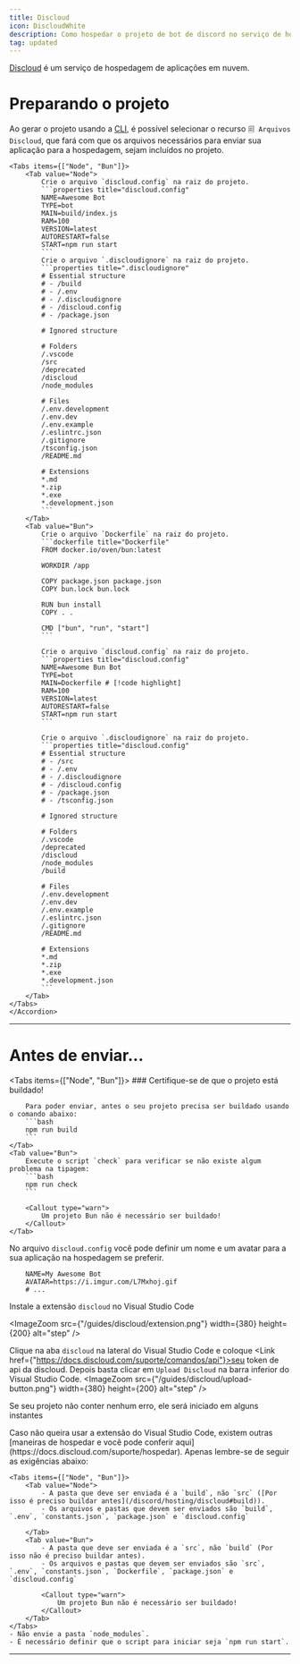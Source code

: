 ```yaml
---
title: Discloud
icon: DiscloudWhite
description: Como hospedar o projeto de bot de discord no serviço de hospedagem Discloud
tag: updated 
---
```


[Discloud](https://discloud.com/) é um serviço de hospedagem de aplicações em nuvem.

# Preparando o projeto

Ao gerar o projeto usando a [CLI](/docs/discord/start), é possível selecionar o recurso `🗐 Arquivos Discloud`, que fará com que os arquivos necessários para enviar sua aplicação para a hospedagem, sejam incluídos no projeto.

<Accordions>
    <Accordion title="Mas... Se você não marcou essa opção, veja como os arquivos devem ficar">

    <Tabs items={["Node", "Bun"]}>
        <Tab value="Node">
            Crie o arquivo `discloud.config` na raiz do projeto.
            ```properties title="discloud.config"
            NAME=Awesome Bot
            TYPE=bot
            MAIN=build/index.js
            RAM=100
            VERSION=latest
            AUTORESTART=false
            START=npm run start
            ```
            Crie o arquivo `.discloudignore` na raiz do projeto.
            ```properties title=".discloudignore"
            # Essential structure
            # - /build
            # - /.env
            # - /.discloudignore
            # - /discloud.config
            # - /package.json

            # Ignored structure

            # Folders
            /.vscode
            /src
            /deprecated
            /discloud
            /node_modules

            # Files
            /.env.development
            /.env.dev
            /.env.example
            /.eslintrc.json
            /.gitignore
            /tsconfig.json
            /README.md

            # Extensions
            *.md
            *.zip
            *.exe
            *.development.json
            ```
        </Tab>
        <Tab value="Bun">
            Crie o arquivo `Dockerfile` na raiz do projeto.
            ```dockerfile title="Dockerfile"
            FROM docker.io/oven/bun:latest

            WORKDIR /app

            COPY package.json package.json
            COPY bun.lock bun.lock

            RUN bun install
            COPY . .

            CMD ["bun", "run", "start"]
            ```

            Crie o arquivo `discloud.config` na raiz do projeto.
            ```properties title="discloud.config"
            NAME=Awesome Bun Bot
            TYPE=bot
            MAIN=Dockerfile # [!code highlight]
            RAM=100
            VERSION=latest
            AUTORESTART=false
            START=npm run start
            ```
            
            Crie o arquivo `.discloudignore` na raiz do projeto.
            ```properties title="discloud.config"
            # Essential structure
            # - /src
            # - /.env
            # - /.discloudignore
            # - /discloud.config
            # - /package.json
            # - /tsconfig.json

            # Ignored structure

            # Folders
            /.vscode
            /deprecated
            /discloud
            /node_modules
            /build

            # Files
            /.env.development
            /.env.dev
            /.env.example
            /.eslintrc.json
            /.gitignore
            /README.md

            # Extensions
            *.md
            *.zip
            *.exe
            *.development.json
            ```
        </Tab>
    </Tabs>
    </Accordion>
</Accordions>

---

# Antes de enviar...

<Tabs items={["Node", "Bun"]}>
    <Tab value="Node">
        ### Certifique-se de que o projeto está buildado!
        
        Para poder enviar, antes o seu projeto precisa ser buildado usando o comando abaixo:
        ```bash
        npm run build
        ```
    </Tab>
    <Tab value="Bun">
        Execute o script `check` para verificar se não existe algum problema na tipagem:
        ```bash
        npm run check
        ```

        <Callout type="warn">
            Um projeto Bun não é necessário ser buildado!
        </Callout>
    </Tab>
</Tabs>

No arquivo `discloud.config` você pode definir um nome e um avatar para a sua aplicação na hospedagem se preferir.
```properties title="discloud.config"
    NAME=My Awesome Bot
    AVATAR=https://i.imgur.com/L7Mxhoj.gif
    # ...
```

Instale a extensão `discloud` no Visual Studio Code

<ImageZoom src={"/guides/discloud/extension.png"} width={380} height={200} alt="step" />

Clique na aba `discloud` na lateral do Visual Studio Code e coloque <Link href={"https://docs.discloud.com/suporte/comandos/api"}>seu token de api da discloud</Link>.
Depois basta clicar em `Upload Discloud` na barra inferior do Visual Studio Code.
<ImageZoom src={"/guides/discloud/upload-button.png"} width={380} height={200} alt="step" />

Se seu projeto não conter nenhum erro, ele será iniciado em alguns instantes

<Callout type="warn">
    Caso não queira usar a extensão do Visual Studio Code, existem outras [maneiras de hospedar e você pode conferir aqui](https://docs.discloud.com/suporte/hospedar). Apenas lembre-se de seguir as exigências abaixo: 

    <Tabs items={["Node", "Bun"]}>
        <Tab value="Node">
            - A pasta que deve ser enviada é a `build`, não `src` ([Por isso é preciso buildar antes](/discord/hosting/discloud#build)). 
            - Os arquivos e pastas que devem ser enviados são `build`, `.env`, `constants.json`, `package.json` e `discloud.config`

        </Tab>
        <Tab value="Bun">
            - A pasta que deve ser enviada é a `src`, não `build` (Por isso não é preciso buildar antes). 
            - Os arquivos e pastas que devem ser enviados são `src`, `.env`, `constants.json`, `Dockerfile`, `package.json` e `discloud.config`

            <Callout type="warn">
                Um projeto Bun não é necessário ser buildado!
            </Callout>
        </Tab>
    </Tabs>
    - Não envie a pasta `node_modules`.
    - É necessário definir que o script para iniciar seja `npm run start`.
</Callout>

---
